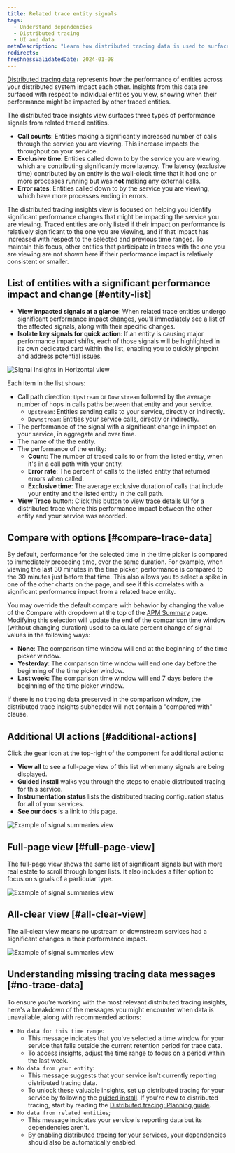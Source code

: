 ```yaml
---
title: Related trace entity signals
tags:
  - Understand dependencies
  - Distributed tracing
  - UI and data
metaDescription: "Learn how distributed tracing data is used to surface performance impacts caused by traced entities."
redirects:
freshnessValidatedDate: 2024-01-08
---
```






[Distributed tracing data](/docs/distributed-tracing/concepts/how-new-relic-distributed-tracing-works/#trace-structure) represents how the performance of entities across your distributed system impact each other.
Insights from this data are surfaced with respect to individual entities you view, showing when their performance might be impacted by other traced entities.

The distributed trace insights view surfaces three types of performance signals from related traced entities.

* <DoNotTranslate>**Call counts**</DoNotTranslate>: Entities making a significantly increased number of calls through the service you are viewing. This increase impacts the throughput on your service.
* <DoNotTranslate>**Exclusive time**</DoNotTranslate>: Entities called down to by the service you are viewing, which are contributing significantly more latency. The latency (exclusive time) contributed by an entity is the wall-clock time that it had one or more processes running but was **not** making any external calls.
* <DoNotTranslate>**Error rates**</DoNotTranslate>: Entities called down to by the service you are viewing, which have more processes ending in errors.

The distributed tracing insights view is focused on helping you identify significant performance changes that might be impacting the service you are viewing.
Traced entities are only listed if their impact on performance is relatively significant to the one you are viewing, and if that impact has increased with respect to the selected and previous time ranges.
To maintain this focus, other entities that participate in traces with the one you are viewing are not shown here if their performance impact is relatively consistent or smaller.

## List of entities with a significant performance impact and change [#entity-list]

* <DoNotTranslate>**View impacted signals at a glance**</DoNotTranslate>: When related trace entities undergo significant performance impact changes, you'll immediately see a list of the affected signals, along with their specific changes.
* <DoNotTranslate>**Isolate key signals for quick action**</DoNotTranslate>: If an entity is causing major performance impact shifts, each of those signals will be highlighted in its own dedicated card within the list, enabling you to quickly pinpoint and address potential issues.

<img
  title="Signal Insights in Horizontal view"
  alt="Signal Insights in Horizontal view"
  src={signalInsightHorizontalView}
/>

Each item in the list shows:
* Call path direction: `Upstream` or `Downstream` followed by the average number of hops in calls paths between that entity and your service.
    * `Upstream`: Entities sending calls to your service, directly or indirectly.
    * `Downstream`: Entities your service calls, directly or indirectly.
* The performance of the signal with a significant change in impact on your service, in aggregate and over time.
* The name of the the entity.
* The performance of the entity:
    * <DoNotTranslate>**Count**</DoNotTranslate>: The number of traced calls to or from the listed entity, when it's in a call path with your entity.
    * <DoNotTranslate>**Error rate**</DoNotTranslate>: The percent of calls to the listed entity that returned errors when called.
    * <DoNotTranslate>**Exclusive time**</DoNotTranslate>: The average exclusive duration of calls that include your entity and the listed entity in the call path.
* <DoNotTranslate>**View Trace**</DoNotTranslate> button: Click this button to view [trace details UI](/docs/distributed-tracing/ui-data/trace-details/) for a distributed trace where this performance impact between the other entity and your service was recorded.

## Compare with options [#compare-trace-data]
By default, performance for the selected time in the time picker is compared to immediately preceding time, over the same duration. For example, when viewing the last 30 minutes in the time picker, performance is compared to the 30 minutes just before that time. This also allows you to select a spike in one of the other charts on the page, and see if this correlates with a significant performance impact from a related trace entity.

You may override the default compare with behavior by changing the value of the Compare with dropdown at the top of the [APM Summary](/docs/apm/agents/manage-apm-agents/agent-data/triage-run-diagnostics/) page. Modifying this selection will update the end of the comparison time window (without changing duration) used to calculate percent change of signal values in the following ways:
* <DoNotTranslate>**None**</DoNotTranslate>: The comparison time window will end at the beginning of the time picker window.
* <DoNotTranslate>**Yesterday**</DoNotTranslate>: The comparison time window will end one day before the beginning of the time picker window.
* <DoNotTranslate>**Last week**</DoNotTranslate>: The comparison time window will end 7 days before the beginning of the time picker window.

If there is no tracing data preserved in the comparison window, the distributed trace insights subheader will not contain a "compared with" clause.

## Additional UI actions [#additional-actions]

Click the gear icon at the top-right of the component for additional actions:
* <DoNotTranslate>**View all**</DoNotTranslate> to see a full-page view of this list when many signals are being displayed.
* <DoNotTranslate>**Guided install**</DoNotTranslate> walks you through the steps to enable distributed tracing for this service.
* <DoNotTranslate>**Instrumentation status**</DoNotTranslate> lists the distributed tracing configuration status for all of your services.
* <DoNotTranslate>**See our docs**</DoNotTranslate> is a link to this page.

<img
  title="Signal summaries example"
  alt="Example of signal summaries view"
  src={signalInsightsWithControls}
/>

## Full-page view [#full-page-view]

The full-page view shows the same list of significant signals but with more real estate to scroll through longer lists.
It also includes a filter option to focus on signals of a particular type.

<img
  title="Signal summaries example"
  alt="Example of signal summaries view"
  src={signalInsightsFullPage}
/>

## All-clear view [#all-clear-view]

The all-clear view means no upstream or downstream services had a significant changes in their performance impact.

<img
  title="Signal summaries example"
  alt="Example of signal summaries view"
  src={signalSummariesWithAllClear}
/>

## Understanding missing tracing data messages [#no-trace-data]
To ensure you're working with the most relevant distributed tracing insights, here's a breakdown of the messages you might encounter when data is unavailable, along with recommended actions:
* `No data for this time range`: 
     * This message indicates that you've selected a time window for your service that falls outside the current retention period for trace data.
     * To access insights, adjust the time range to focus on a period within the last week.
* `No data from your entity`:
     * This message suggests that your service isn't currently reporting distributed tracing data.
     * To unlock these valuable insights, set up distributed tracing for your service by following the [guided install](https://onenr.io/0OQM6lV3DwG). If you're new to distributed tracing, start by reading the [Distributed tracing: Planning guide](https://docs.newrelic.com/docs/distributed-tracing/concepts/distributed-tracing-planning-guide/).
* `No data from related entities`;
     * This message indicates your service is reporting data but its dependencies aren't.
     * By [enabling distributed tracing for your services](https://onenr.io/0OQM6lV3DwG), your dependencies should also be automatically enabled.